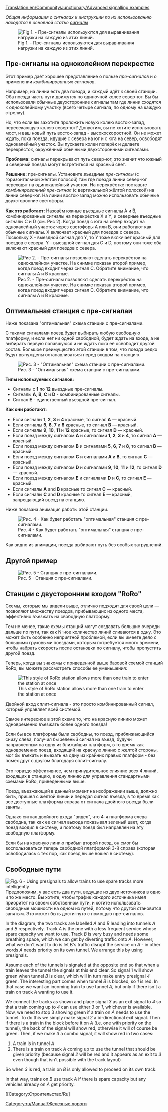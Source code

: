 [[Translation:en/Community/Junctionary/Advanced signalling examples]]

''Общая информация о сигналах и инструкции по их использованию находятся в основной статье [[ru/Manual/Сигналы|сигналы]]''

{{ru/Необходимо сделать|Tidy this up into a proper showcase of complicated signaling arrangements.  Maybe even export it all to new types of [[en/Community/Junctionary/Main Page]] or into [[en/Manual/Stations]].}}{{en/-}}{{ru/Перевод|en/Advenced signalling examples|5}}

[[File:en/Community/Junctionary/Presig3.png|center|frame|Fig 1. - Пре-сигналы используются для выравнивания нагрузки на каждую из этих линий.]]

==Пре-сигналы на одноколейном перекрестке==
Этот пример даёт хорошее представление о пользе ''пре-сигналов'' и о применении ''комбинированных сигналов''.

Например, на линии есть два поезда, и каждый идёт к своей станции. Оба поезда часть пути движутся по одиночной колее север-юг. Вы бы использовали обычные двухсторонние сигналы там где линии сходятся к одноколейному участку (всего четыре сигнала, по одному на каждую стрелку).

Но, что если вы захотите проложить новую колею восток-запад, пересекающую колею север-юг? Допустим, вы не хотите использовать мост, и ваш новый путь восток-запад - высокоскоростной. Он не может ждать, пока поезда, идущие с севера на юг и с юга на север, освободят однокалейный участок. Вы пускаете колеи поперёк и делаете перекрёсток, окружённый обычными двухсторонними сигналами.

'''Проблема:''' сигналы перекрывают путь север-юг, это значит что южный и северный поезда могут встретиться на красный свет.

'''Решение:''' пре-сигналы. Установите ''въездные пре-сигналы'' (с горизонтальной жёлтой полосой) там где поезда линии север-юг переходят на одинокалейный участок. На перекрёстке поставьте ''комбинированный пре-сигнал'' (с вертикальной жёлтой полоской) на линии север-юг. На линии восток-запад можно использовать обычные двухсторонние светофоры.


'''Как это работает:''' Назовём южные въездные сигналы A и B, комбинированные сигналы на перекрёстке X и Y, и северные въездные сигналы C и D (см. Рис 2). Когда поезд с юга на север входит на однокалейный участок через светофоры A или B, они работают как обычные сигналы. X включает красный для поездов с севера. Поскольку X - выездной сигнал для Y, то Y тоже включает красный для поездов с севера. Y - выездной сигнал для C и D, поэтому они тоже оба включают красный для поездов с севера.

[[File:en/Community/Junctionary/Presig single sect.png|center|frame|Рис 2. - Пре-сигналы позволяют сделать перекрёсток на однокалейном участке. На снимке показан второй пример, когда поезд входит через сигнал C. Обратите внимание, что сигналы A и B красные.]]

==Оптимальная станция с пре-сигналаи==

Ниже показана "оптимальная" схема станции с пре-сигналами.

С такими сигналами поезд будет выбирать любую свободную платформу, и если нет ни одной свободной, будет ждать на входе, а не выбирать первую попавшуюся и не ждать пока её освободит другой состав. Большое преимущество этой станции в том, что поезда редко будут вынуждены останавливаться перед входом на станцию.

[[File:en/Community/Junctionary/Station presigs explained more.png|center|frame|Рис. 3 - "Оптимальная" схема станции с пре-сигналами.]]

'''Типы используемых сигналов:'''
* Сигналы с '''1''' по '''12''' выездные пре-сигналы.
* Сигналы '''A''', '''B''', '''C''' и '''D''' - комбинированные сигналы.
* Сигнал '''E''' - единственный въездной пре-сигнал.

'''Как они работают:'''
* Если сигналы '''1''', '''2''', '''3''' и '''4''' красные, то сигнал '''A''' — красный.
* Если сигналы '''5''', '''6''', '''7''' и '''8''' красные, то сигнал '''B''' — красный.
* Если сигналы '''9''', '''10''', '''11''' и '''12''' красные, то сигнал '''D''' — красный.
* Если поезд между сигналом '''A''' и сигналами '''1''', '''2''', '''3''' и '''4''', то сигнал '''A''' — красный.
* Если поезд между сигналом '''B''' и сигналами '''5''', '''6''', '''7''' и '''8''', то сигнал '''B''' — красный.
* Если поезд между сигналом '''C''' и сигналами '''A''' и '''B''', то сигнал '''C''' — красный.
* Если поезд между сигналом '''D''' и сигналами '''9''', '''10''', '''11''' и '''12''', то сигнал '''D''' — красный.
* Если поезд между сигналом '''E''' и сигналами '''D''' и '''C''', то сигнал '''E''' — красный.
* Если сигналы '''A''' and '''B''' красные то сигнал '''C''' — красный.
* Если сигналы '''C''' and '''D''' красные то сигнал '''E''' — красный, запрещающий въезд на станцию.

Ниже показана анимация работы этой станции.

[[File:en/Community/Junctionary/Presigs.gif|center|frame|Рис. 4 - Как будет работать "оптимальная" станция с пре-сигналами.]]


Как видно из анимации, поезда выбирают путь без особых затруднений.

==Другой пример==
[[File:en/Community/Junctionary/Station Leave.jpeg|center|frame|Рис. 5 - Станция с пре-сигналами.]]

==Станции с двусторонним входом "RoRo"==
Схемы, которые мы видели выше, отлично подходят для своей цели — позволяют множеству поездов, прибывающих из одного места, эффективно въезжать на свободную платформу.

Тем не менее, такие схемы станций могут создавать большие очереди дальше по пути, так как N-ное количество линий сливаются в одну. Это может быть особенно неприятной проблемой, если вы имеете дело с большими грузовыми поездами, которым потребуется много времени, чтобы набрать скорость после остановки по сигналу, чтобы пропустить другой поезд.

Теперь, когда вы знакомы с приведенной выше базовой схемой станций RoRo, вы можете рассмотреть способы ее уменьшения:

[[File:en/Community/Junctionary/Doubleentryexplained.png|frame|This style of RoRo station allows more than one train to enter the station at once]]

Двойной вход сплит-сигнала - это просто комбинированный сигнал, который управляет всей системой.

Самое интересное в этой схеме то, что на красную линию может одновременно въезжать более одного поезда!

Если бы все платформы были свободны, то поезд, приближающийся снизу слева, получил бы зеленый сигнал на въезд, будучи направленным на одну из ближайших платформ, в то время как одновременно поезд, входящий на красную линию с желтой стороны, мог бы въехать и выехать на одну из крайних правых платформ - без помех друг с другом благодаря сплит-сигналу.

Это гораздо эффективнее, чем принудительное слияние всех 4 линий, входящих в станцию, в одну линию для управления стандартными схемами RoRo, приведенными выше.

Поезд, въезжающий в данный момент на изображении выше, должно быть, пришел с желтой линии и передал сигнал въезда, в то время как все доступные платформы справа от сигнала двойного въезда были заняты.

Однако сигнал двойного входа "видел", что 4-я платформа слева свободна, так как ее сигнал выхода показывал зеленый цвет, когда поезд входил в систему, и поэтому поезд был направлен на эту свободную платформу.

Если бы на красную линию прибыл второй поезд, он смог бы воспользоваться теперь свободной платформой 3-й справа (которая освободилась с тех пор, как поезд выше вошел в систему).

==Свободные пути==
[[File:en/Community/Junctionary/SpareTunnel.png|frame|Fig. 6 - Using presignals to allow trains to use spare tracks more intelligently]]
Предположим, у вас есть два пути, ведущие из двух источников в одно и то же место. Вы хотите, чтобы трафик каждого источника имел приоритет на своем собственном пути, и хотите использовать свободные мощности на одном из путей, потому что другой становится занятым. Это может быть достигнуто с помощью пре-сигналов.

In the diagram, the two tracks are labelled ''A'' and ''B'' leading into tunnels ''A'' and ''B'' respectively.  Track ''A'' is the one with a less frequent service whose spare capacity we want to use.  Track ''B'' is very busy and needs some breathing space, which we can get by diverting traffic onto ''A''.  However, what we don't want to do is let B's traffic disrupt the service on ''A'' - in other words ''A'' needs priority on its own tunnel.  We arrange this by using presignals.

Assume each of the tunnels is signaled at the opposite end so that when a train leaves the tunnel the signals at this end clear.  So signal 1 will show green when tunnel ''B'' is clear, which will in turn make entry presignal ''4'' green.  The interesting part comes when tunnel ''B'' is blocked, so ''1'' is red. In that case we want an incoming train to use tunnel ''A'', but only if there isn't a train on track ''A'' wanting to use it.

We connect the tracks as shown and place signal ''3'' as an exit signal to ''4'' so that a train coming up to ''4'' can use either ''3'' or ''1'', whichever is available.  Now, we need to stop 3 showing green if a train on ''A'' needs to use the tunnel.  To do this we simply make signal ''2'' a bi-directional exit signal.  Then if there is a train in the block before it on ''A'' (i.e. one with priority on the tunnel), the back of the signal will show red, otherwise it will of course be green.  Then, if we make ''3'' a combo signal, it will show red in two cases:
# A train is in tunnel ''A''
# There is a train on track ''A'' coming up to use the tunnel that should be given priority (because signal ''2'' will be red and it appears as an exit to ''3'' even though that isn't possible with the track layout)
So when ''3'' is red, a train on ''B'' is only allowed to proceed on its own track.

In that way, trains on ''B'' use track ''A'' if there is spare capacity but any vehicles already on ''A'' get priority.

[[Category:ru/Manual/Железные дороги]]
[[Category:Строительство/Ru]